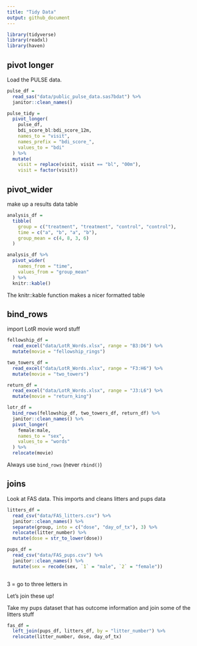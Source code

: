 ```yaml
---
title: "Tidy Data"
output: github_document
---
```


```r
library(tidyverse)
library(readxl)
library(haven)

```

## pivot longer

Load the PULSE data. 

```r
pulse_df = 
  read_sas("data/public_pulse_data.sas7bdat") %>%
  janitor::clean_names()
```

```r
pulse_tidy = 
  pivot_longer(
    pulse_df,
    bdi_score_bl:bdi_score_12m, 
    names_to = "visit", 
    names_prefix = "bdi_score_",
    values_to = "bdi"
  ) %>%
  mutate(
    visit = replace(visit, visit == "bl", "00m"), 
    visit = factor(visit))
```

## pivot_wider

make up a results data table 

```r
analysis_df = 
  tibble(
    group = c("treatment", "treatment", "control", "control"), 
    time = c("a", "b", "a", "b"), 
    group_mean = c(4, 8, 3, 6)
  )

analysis_df %>%
  pivot_wider(
    names_from = "time", 
    values_from = "group_mean"
  ) %>%
  knitr::kable()
```

The knitr::kable function makes a nicer formatted table

## bind_rows

import LotR movie word stuff

```r
fellowship_df = 
  read_excel("data/LotR_Words.xlsx", range = "B3:D6") %>%
  mutate(movie = "fellowship_rings")

two_towers_df = 
  read_excel("data/LotR_Words.xlsx", range = "F3:H6") %>%
  mutate(movie = "two_towers")

return_df = 
  read_excel("data/LotR_Words.xlsx", range = "J3:L6") %>%
  mutate(movie = "return_king")

lotr_df = 
  bind_rows(fellowship_df, two_towers_df, return_df) %>%
  janitor::clean_names() %>%
  pivot_longer(
    female:male, 
    names_to = "sex", 
    values_to = "words"
  ) %>%
  relocate(movie)
```

Always use `bind_rows` (never `rbind()`)

## joins

Look at FAS data. This imports and cleans litters and pups data

```r
litters_df = 
  read_csv("data/FAS_litters.csv") %>%
  janitor::clean_names() %>%
  separate(group, into = c("dose", "day_of_tx"), 3) %>%
  relocate(litter_number) %>%
  mutate(dose = str_to_lower(dose))

pups_df = 
  read_csv("data/FAS_pups.csv") %>%
  janitor::clean_names() %>% 
  mutate(sex = recode(sex, `1` = "male", `2` = "female"))
  
```

3 = go to three letters in 

Let's join these up! 

Take my pups dataset that has outcome information and join some of the litters stuff 

```r
fas_df = 
  left_join(pups_df, litters_df, by = "litter_number") %>% 
  relocate(litter_number, dose, day_of_tx)
```


